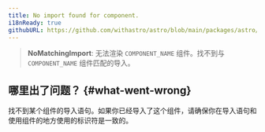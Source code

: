 ```yaml
---
title: No import found for component.
i18nReady: true
githubURL: https://github.com/withastro/astro/blob/main/packages/astro/src/core/errors/errors-data.ts
---
```


> **NoMatchingImport**: 无法渲染 `COMPONENT_NAME` 组件。找不到与 `COMPONENT_NAME` 组件匹配的导入。

## 哪里出了问题？ \{#what-went-wrong\}

找不到某个组件的导入语句。如果你已经导入了这个组件，请确保你在导入语句和使用组件的地方使用的标识符是一致的。
